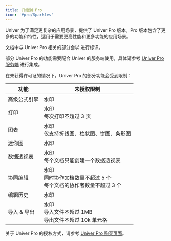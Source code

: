 ```yaml
---
title: 升级到 Pro
icon: '#pro/Sparkles'
---
```



Univer 为了满足更复杂的应用场景，提供了 Univer Pro 版本。Pro 版本包含了更多的功能和特性，适用于需要更高性能和更多功能的应用场景。

文档中与 Univer Pro 相关的部分会以 <IconWrapper className="inline-flex" type="pro" size="sm" icon={null} /> 进行标识。

部分 Univer Pro 的功能需要配合 Univer 的服务端使用，具体请参考 [Univer Pro 服务端](/zh-CN/guides/pro/server) 进行集成。

在未获得许可证的情况下，Univer Pro 的部分功能会受到限制：

| 功能 | 未授权限制 |
| --- | --- |
| 高级公式引擎 | 水印 |
| 打印 | 水印<br />每次打印不超过 3 页 |
| 图表 | 水印<br />仅支持折线图、柱状图、饼图、条形图 |
| 迷你图 | 水印 |
| 数据透视表 | 水印<br />每个文档只能创建一个数据透视表 |
| 协同编辑 | 水印<br />同时协作文档数量不超过 5 个<br />每个文档的协作者数量不超过 3 个 |
| 编辑历史 | 水印 |
| 导入 & 导出 | 水印<br />导入文件不超过 1MB<br />导出文件不超过 10k 单元格 |

关于 Univer Pro 的授权方式，请参考 [Univer Pro 购买页面](https://univer.ai/zh-CN/pricing)。
